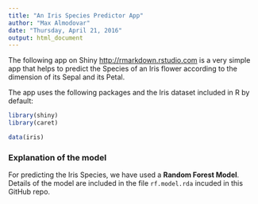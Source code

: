 ```yaml
---
title: "An Iris Species Predictor App"
author: "Max Almodovar"
date: "Thursday, April 21, 2016"
output: html_document
---
```


The following app on Shiny <http://rmarkdown.rstudio.com> is a very simple app that helps to predict the Species of an Iris flower according to the dimension of its Sepal and its Petal.

The app uses the following packages and the Iris dataset included in R by default:

```r
library(shiny)
library(caret)

data(iris)
```

### Explanation of the model

For predicting the Iris Species, we have used a **Random Forest Model**. Details of the model are included in the file `rf.model.rda` incuded in this GitHub repo.
